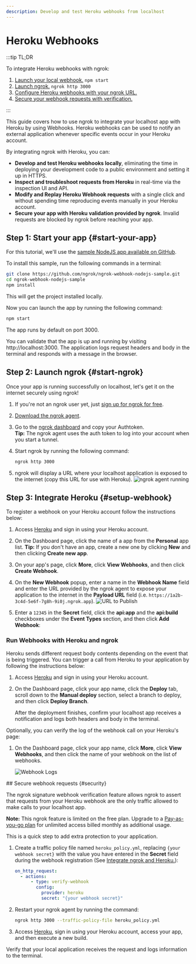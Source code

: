 ```yaml
---
description: Develop and test Heroku webhooks from localhost
---
```



# Heroku Webhooks

:::tip TL;DR

To integrate Heroku webhooks with ngrok:

1. [Launch your local webhook.](#start-your-app) `npm start`
1. [Launch ngrok.](#start-ngrok) `ngrok http 3000`
1. [Configure Heroku webhooks with your ngrok URL.](#setup-webhook)
1. [Secure your webhook requests with verification.](#security)

:::

This guide covers how to use ngrok to integrate your localhost app with Heroku by using Webhooks.
Heroku webhooks can be used to notify an external application whenever specific events occur in your Heroku account.

By integrating ngrok with Heroku, you can:

- **Develop and test Heroku webhooks locally**, eliminating the time in deploying your development code to a public environment and setting it up in HTTPS.
- **Inspect and troubleshoot requests from Heroku** in real-time via the inspection UI and API.
- **Modify and Replay Heroku Webhook requests** with a single click and without spending time reproducing events manually in your Heroku account.
- **Secure your app with Heroku validation provided by ngrok**. Invalid requests are blocked by ngrok before reaching your app.

## **Step 1**: Start your app {#start-your-app}

For this tutorial, we'll use the [sample NodeJS app available on GitHub](https://github.com/ngrok/ngrok-webhook-nodejs-sample).

To install this sample, run the following commands in a terminal:

```bash
git clone https://github.com/ngrok/ngrok-webhook-nodejs-sample.git
cd ngrok-webhook-nodejs-sample
npm install
```

This will get the project installed locally.

Now you can launch the app by running the following command:

```bash
npm start
```

The app runs by default on port 3000.

You can validate that the app is up and running by visiting http://localhost:3000. The application logs request headers and body in the terminal and responds with a message in the browser.

## **Step 2**: Launch ngrok {#start-ngrok}

Once your app is running successfully on localhost, let's get it on the internet securely using ngrok!

1. If you're not an ngrok user yet, just [sign up for ngrok for free](https://ngrok.com/signup).

1. [Download the ngrok agent](https://download.ngrok.com).

1. Go to the [ngrok dashboard](https://dashboard.ngrok.com) and copy your Authtoken. <br />
   **Tip:** The ngrok agent uses the auth token to log into your account when you start a tunnel.
1. Start ngrok by running the following command:

   ```bash
   ngrok http 3000
   ```

1. ngrok will display a URL where your localhost application is exposed to the internet (copy this URL for use with Heroku).
   ![ngrok agent running](/img/integrations/launch_ngrok_tunnel.png)

## **Step 3**: Integrate Heroku {#setup-webhook}

To register a webhook on your Heroku account follow the instructions below:

1. Access [Heroku](https://heroku.com/) and sign in using your Heroku account.

1. On the Dashboard page, click the name of a app from the **Personal** app list.
   **Tip:** If you don't have an app, create a new one by clicking **New** and then clicking **Create new app**.

1. On your app's page, click **More**, click **View Webhooks**, and then click **Create Webhook**.

1. On the **New Webhook** popup, enter a name in the **Webhook Name** field and enter the URL provided by the ngrok agent to expose your application to the internet in the **Payload URL** field (i.e. `https://1a2b-3c4d-5e6f-7g8h-9i0j.ngrok.app`).
   ![URL to Publish](img/ngrok_url_configuration_heroku.png)

1. Enter a `12345` in the **Secret** field, click the **api:app** and the **api:build** checkboxes under the **Event Types** section, and then click **Add Webhook**:

### Run Webhooks with Heroku and ngrok

Heroku sends different request body contents depending on the event that is being triggered.
You can trigger a call from Heroku to your application by following the instructions below:

1. Access [Heroku](https://heroku.com/) and sign in using your Heroku account.

1. On the Dashboard page, click your app name, click the **Deploy** tab, scroll down to the **Manual deploy** section, select a branch to deploy, and then click **Deploy Branch**.

   After the deployment finishes, confirm your localhost app receives a notification and logs both headers and body in the terminal.

Optionally, you can verify the log of the webhook call on your Heroku's page:

1. On the Dashboard page, click your app name, click **More**, click **View Webhooks**, and then click the name of your webhook on the list of webhooks.

   ![Webhook Logs](img/ngrok_logs_heroku.png)

<InspectingRequests />

<ReplayingRequests />
## Secure webhook requests {#security}

The ngrok signature webhook verification feature allows ngrok to assert that requests from your Heroku webhook are the only traffic allowed to make calls to your localhost app.

**Note:** This ngrok feature is limited on the free plan. Upgrade to a [Pay-as-you-go plan](https://ngrok.com/pricing) for unlimited access billed monthly as additional usage.

This is a quick step to add extra protection to your application.

1. Create a traffic policy file named `heroku_policy.yml`, replacing `{your webhook secret}` with the value you have entered in the **Secret** field during the webhook registration (See [Integrate ngrok and Heroku.](#setup-webhook)):

   ```yaml
   on_http_request:
     - actions:
         - type: verify-webhook
           config:
             provider: heroku
             secret: "{your webhook secret}"
   ```

1. Restart your ngrok agent by running the command:

   ```bash
   ngrok http 3000 --traffic-policy-file heroku_policy.yml
   ```

1. Access [Heroku](https://heroku.com/), sign in using your Heroku account, access your app, and then execute a new build.

Verify that your local application receives the request and logs information to the terminal.
